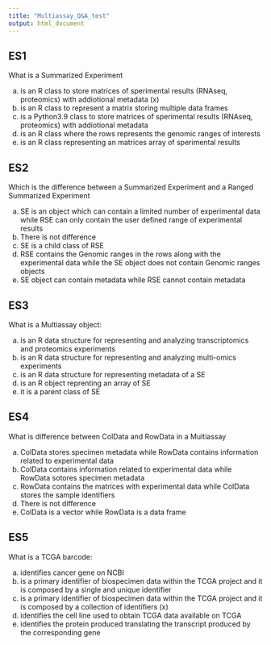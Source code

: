 ```yaml
---
title: "Multiassay_Q&A_test"
output: html_document
---
```



## ES1

What is a Summarized Experiment

a) is an R class to store matrices of sperimental results (RNAseq, proteomics) with addiotional metadata (x)
b) is an R class to represent a matrix storing multiple data frames
c) is a Python3.9 class to store matrices of sperimental results (RNAseq, proteomics) with addiotional metadata
d) is an R class where the rows represents the genomic ranges of interests
e) is an R class representing an matrices array of sperimental results


## ES2

Which is the difference between a Summarized Experiment and a Ranged Summarized Experiment

a) SE is an object which can contain a limited number of experimental data while RSE can only contain the user defined range of experimental results
b) There is not difference
c) SE is a child class of RSE
d) RSE contains the Genomic ranges in the rows along with the experimental data while the SE object does not contain Genomic ranges objects
e) SE object can contain metadata while RSE cannot contain metadata

## ES3 

What is a Multiassay object:

a) is an R data structure for representing and analyzing transcriptomics and proteomics experiments
b) is an R data structure for representing and analyzing multi-omics experiments
c) is an R data structure for representing metadata of a SE
d) is an R object reprenting an array of SE
e) it is a parent class of SE 

## ES4

What is difference between ColData and RowData in a Multiassay

a) ColData stores specimen metadata while RowData contains information related to experimental data 
b) ColData contains information related to experimental data  while RowData sotores specimen metadata
c) RowData contains the matrices with experimental data while ColData stores the sample identifiers
d) There is not difference
e) ColData is a vector while RowData is a data frame

## ES5

What is a TCGA barcode:

a) identifies cancer gene on NCBI 
b) is a primary identifier of biospecimen data within the TCGA project and it is composed by a single and unique identifier
c) is a primary identifier of biospecimen data within the TCGA project and it is composed by a collection of identifiers (x)
d) identifies the cell line used to obtain TCGA data available on TCGA
e) identifies the protein produced translating the transcript produced by the corresponding gene